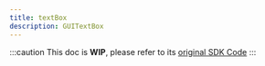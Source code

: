 ```yaml
---
title: textBox
description: GUITextBox
---
```


:::caution
This doc is **WIP**, please refer to its [original SDK Code](https://github.com/SnailMath/hollyhock-2/blob/master/sdk/include/sdk/os/gui/textBox.hpp)
:::